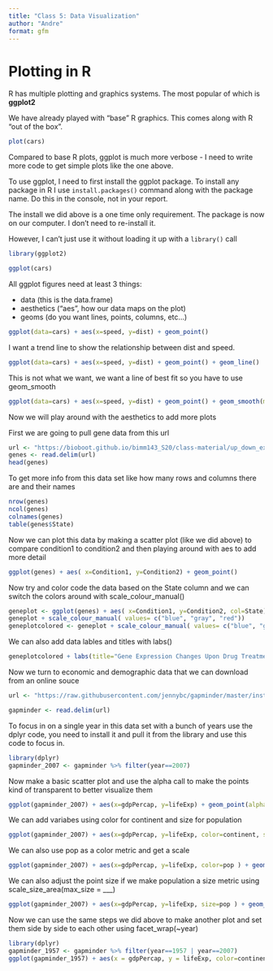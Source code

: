 ```yaml
---
title: "Class 5: Data Visualization"
author: "Andre"
format: gfm
---
```


# Plotting in R

R has multiple plotting and graphics systems. The most popular of which is **ggplot2**

We have already played with "base" R graphics. This comes along with R "out of the box". 

```r
plot(cars)
```

Compared to base R plots, ggplot is much more verbose - I need to write more code to get simple plots like the one above.

To use ggplot, I need to first install the ggplot package. To install any package in R I use `install.packages()` command along with the package name. Do this in the console, not in your report.

The install we did above is a one time only requirement. The package is now on our computer. I don't need to re-install it. 

However, I can't just use it without loading it up with a `library()` call

```r
library(ggplot2)
```

```r
ggplot(cars)
```

All ggplot figures need at least 3 things: 

- data (this is the data.frame)
- aesthetics ("aes", how our data maps on the plot)
- geoms (do you want lines, points, columns, etc...)

```r
ggplot(data=cars) + aes(x=speed, y=dist) + geom_point()
```

I want a trend line to show the relationship between dist and speed. 

```r
ggplot(data=cars) + aes(x=speed, y=dist) + geom_point() + geom_line()
```

This is not what we want, we want a line of best fit so you have to use geom_smooth

```r
ggplot(data=cars) + aes(x=speed, y=dist) + geom_point() + geom_smooth(method= lm, se=FALSE)
```

Now we will play around with the aesthetics to add more plots

First we are going to pull gene data from this url

```r
url <- "https://bioboot.github.io/bimm143_S20/class-material/up_down_expression.txt"
genes <- read.delim(url)
head(genes)
```

To get more info from this data set like how many rows and columns there are and their names

```r
nrow(genes)
ncol(genes)
colnames(genes)
table(genes$State)
```
Now we can plot this data by making a scatter plot (like we did above) to compare condition1 to condition2 and then playing around with aes to add more detail

```r
ggplot(genes) + aes( x=Condition1, y=Condition2) + geom_point()
```

Now try and color code the data based on the State column and we can switch the colors around with scale_colour_manual()

```r
geneplot <- ggplot(genes) + aes( x=Condition1, y=Condition2, col=State) + geom_point()
geneplot + scale_colour_manual( values= c("blue", "gray", "red"))
geneplotcolored <- geneplot + scale_colour_manual( values= c("blue", "gray", "red"))
```
We can also add data lables and titles with labs()

```r
geneplotcolored + labs(title="Gene Expression Changes Upon Drug Treatment", x="Control(No Drug)", y="Drug Treatment")
```

Now we turn to economic and demographic data that we can download from an online souce

```r
url <- "https://raw.githubusercontent.com/jennybc/gapminder/master/inst/extdata/gapminder.tsv"

gapminder <- read.delim(url)
```

To focus in on a single year in this data set with a bunch of years use the dplyr code, you need to install it and pull it from the library and use this code to focus in.

```r
library(dplyr)
gapminder_2007 <- gapminder %>% filter(year==2007)
```

Now make a basic scatter plot and use the alpha call to make the points kind of transparent to better visualize them

```r
ggplot(gapminder_2007) + aes(x=gdpPercap, y=lifeExp) + geom_point(alpha=0.5)
```

We can add variabes using color for continent and size for population

```r
ggplot(gapminder_2007) + aes(x=gdpPercap, y=lifeExp, color=continent, size=pop) + geom_point(alpha=0.5)
```

We can also use pop as a color metric and get a scale

```r
ggplot(gapminder_2007) + aes(x=gdpPercap, y=lifeExp, color=pop ) + geom_point(alpha=0.5)
```

We can also adjust the point size if we make population a size metric using scale_size_area(max_size = ___)

```r
ggplot(gapminder_2007) + aes(x=gdpPercap, y=lifeExp, size=pop ) + geom_point(alpha=0.5) + scale_size_area(max_size = 10) 
```

Now we can use the same steps we did above to make another plot and set them side by side to each other using facet_wrap(~year) 

```r
library(dplyr)
gapminder_1957 <- gapminder %>% filter(year==1957 | year==2007)
ggplot(gapminder_1957) + aes(x = gdpPercap, y = lifeExp, color=continent, size=pop ) + geom_point(alpha=0.7) + scale_size_area(max_size = 10) + facet_wrap(~year)
```












